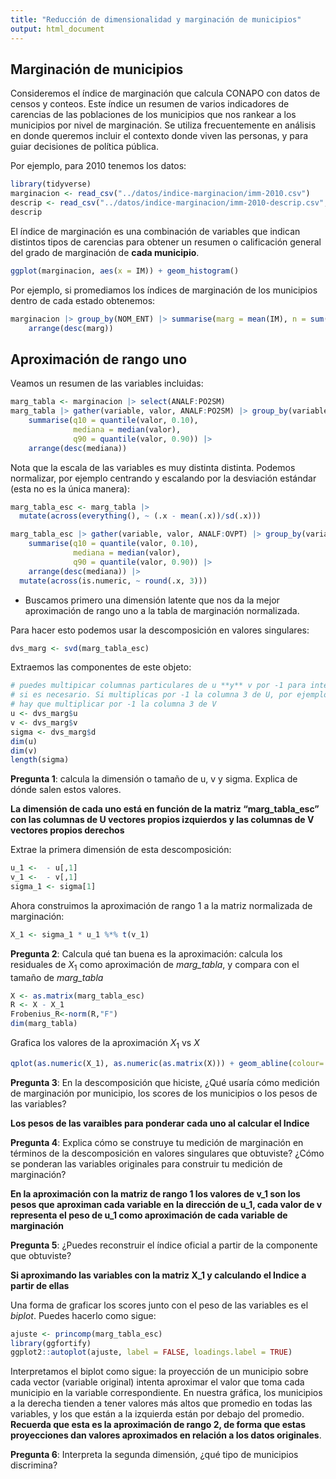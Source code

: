 ```yaml
---
title: "Reducción de dimensionalidad y marginación de municipios"
output: html_document
---
```


## Marginación de municipios

Consideremos el índice de marginación que calcula CONAPO con datos
de censos y conteos. Este índice un resumen de varios indicadores de carencias de las
poblaciones de los municipios que nos rankear a los municipios por nivel de marginación.
Se utiliza frecuentemente en análisis en donde queremos incluir el contexto
donde viven las personas, y para guiar decisiones
de política pública.

Por ejemplo, para 2010 tenemos los datos:

```r
library(tidyverse)
marginacion <- read_csv("../datos/indice-marginacion/imm-2010.csv")
descrip <- read_csv("../datos/indice-marginacion/imm-2010-descrip.csv", skip = 2)
descrip 
```

El índice de marginación es una combinación de variables que indican
distintos tipos de carencias para obtener un resumen o calificación general
del grado de marginación de **cada municipio**.

```r
ggplot(marginacion, aes(x = IM)) + geom_histogram()
```

Por ejemplo, si promediamos los índices de marginación de los municipios dentro
de cada estado obtenemos:

```r
marginacion |> group_by(NOM_ENT) |> summarise(marg = mean(IM), n = sum(POB_TOT)) |> 
    arrange(desc(marg))
```


## Aproximación de rango uno 

Veamos un resumen de las variables incluidas:

```r
marg_tabla <- marginacion |> select(ANALF:PO2SM)
marg_tabla |> gather(variable, valor, ANALF:PO2SM) |> group_by(variable) |> 
    summarise(q10 = quantile(valor, 0.10),
              mediana = median(valor), 
              q90 = quantile(valor, 0.90)) |> 
    arrange(desc(mediana))
```

Nota que la escala de las variables es muy distinta distinta. Podemos normalizar,
por ejemplo centrando y escalando por la desviación estándar (esta no es la única manera):

```r
marg_tabla_esc <- marg_tabla |> 
  mutate(across(everything(), ~ (.x - mean(.x))/sd(.x)))   
```


```r
marg_tabla_esc |> gather(variable, valor, ANALF:OVPT) |> group_by(variable) |> 
    summarise(q10 = quantile(valor, 0.10),
              mediana = median(valor), 
              q90 = quantile(valor, 0.90)) |> 
    arrange(desc(mediana)) |> 
  mutate(across(is.numeric, ~ round(.x, 3)))
```


- Buscamos primero una dimensión latente que nos da la mejor
aproximación de rango uno a la tabla de marginación normalizada. 

Para hacer esto podemos usar la descomposición en valores singulares:

```r
dvs_marg <- svd(marg_tabla_esc) 
```

Extraemos las componentes de este objeto:

```r
# puedes multipicar columnas particulares de u **y** v por -1 para interpretar más fácilmente
# si es necesario. Si multiplicas por -1 la columna 3 de U, por ejemplo, también 
# hay que multiplicar por -1 la columna 3 de V
u <- dvs_marg$u
v <- dvs_marg$v
sigma <- dvs_marg$d
dim(u)
dim(v)
length(sigma)

```

**Pregunta 1**: calcula la dimensión o tamaño de u, v y sigma. Explica de dónde salen estos valores.

**La dimensión de cada uno está en función de la matriz "marg_tabla_esc" con las columnas de U vectores propios izquierdos y las columnas de V vectores propios derechos**

Extrae la primera dimensión de esta descomposición:

```r
u_1 <-  - u[,1]
v_1 <-  - v[,1]
sigma_1 <- sigma[1]
```

Ahora construimos la aproximación de rango 1 a la matriz normalizada de marginación:

```r
X_1 <- sigma_1 * u_1 %*% t(v_1)
```

**Pregunta 2**: Calcula qué tan buena es la aproximación: calcula los residuales de $X_1$ 
como aproximación de *marg_tabla*, y compara con el tamaño de *marg_tabla*

```r
X <- as.matrix(marg_tabla_esc)
R <- X - X_1
Frobenius_R<-norm(R,"F")
dim(marg_tabla)
```
Grafica los valores de la aproximación $X_1$ vs $X$

```r
qplot(as.numeric(X_1), as.numeric(as.matrix(X))) + geom_abline(colour='red')
```



**Pregunta 3**: En la descomposición que hiciste, ¿Qué usaría cómo medición de marginación por municipio,
los scores de los municipios o los pesos de las variables?

**Los pesos de las varaibles para ponderar cada uno al calcular el Indice**

**Pregunta 4**: Explica cómo se construye tu medición de marginación en términos
de la descomposición en valores singulares que obtuviste? ¿Cómo se ponderan las
variables originales para construir tu medición de marginación?

**En la aproximación con la matriz de rango 1 los valores de v_1 son los pesos que aproximan cada variable en la dirección de u_1, cada valor de v representa el peso de u_1 como aproximación de cada variable de marginación**

**Pregunta 5**: ¿Puedes reconstruir el índice oficial a partir de la componente que obtuviste?

**Si aproximando las variables con la matriz X_1 y calculando el Indice a partir de ellas **

Una forma de graficar los scores junto con el peso de las variables es el *biplot*. Puedes
hacerlo como sigue:

```r
ajuste <- princomp(marg_tabla_esc)
library(ggfortify)
ggplot2::autoplot(ajuste, label = FALSE, loadings.label = TRUE)
```
Interpretamos el biplot como sigue: la proyección de un municipio sobre cada vector (variable
original) intenta aproximar el valor que toma cada municipio en la variable correspondiente. En nuestra gráfica, los municipios a la derecha tienden a tener valores más altos que promedio en todas las variables, y los que están a la izquierda están por debajo del promedio. **Recuerda que esta es la aproximación de rango 2, de forma que estas proyecciones dan valores aproximados en relación a los datos originales**.

**Pregunta 6**: Interpreta la segunda dimensión, ¿qué tipo de municipios discrimina?
